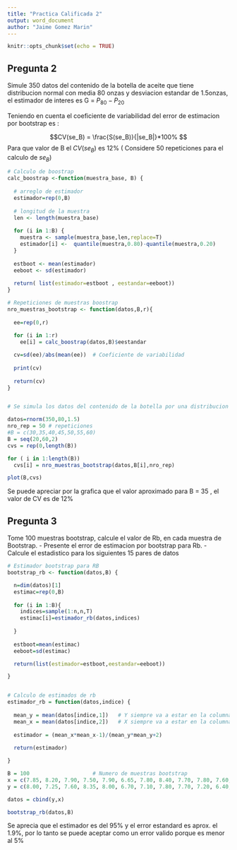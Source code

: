 ```yaml
---
title: "Practica Calificada 2"
output: word_document
author: "Jaime Gomez Marin"
---
```


      

```r
knitr::opts_chunk$set(echo = TRUE)
```

## Pregunta 2

Simule 350 datos del contenido de la botella de aceite que tiene distribucion normal con media 80  onzas y desviacion estandar de 1.5onzas, el estimador de interes es G = $P_{80}-P_{20}$

Teniendo en cuenta el coeficiente de variabilidad del error de estimacion por bootstrap es :

 $$CV(se_B) = \frac{S(se_B)}{|se_B|}*100% $$
Para que valor de B el $CV(se_B)$ es 12% ( Considere 50 repeticiones  para el calculo de $se_B$)

```r
# Calculo de boostrap
calc_boostrap <-function(muestra_base, B) {
  
  # arreglo de estimador
  estimador=rep(0,B)
  
  # longitud de la muestra
  len <- length(muestra_base)
  
  for (i in 1:B) {
    muestra <- sample(muestra_base,len,replace=T)
    estimador[i] <-  quantile(muestra,0.80)-quantile(muestra,0.20)
  }
  
  estboot <- mean(estimador)
  eeboot <- sd(estimador)
  
  return( list(estimador=estboot , eestandar=eeboot))
}

# Repeticiones de muestras boostrap
nro_muestras_bootstrap <- function(datos,B,r){
  
  ee=rep(0,r)
  
  for (i in 1:r)
    ee[i] = calc_boostrap(datos,B)$eestandar

  cv=sd(ee)/abs(mean(ee))  # Coeficiente de variabilidad
  
  print(cv)
  
  return(cv)
}


# Se simula los datos del contenido de la botella por una distribucion standard 

datos=rnorm(350,80,1.5)
nro_rep = 50 # repeticiones
#B = c(30,35,40,45,50,55,60)
B = seq(20,60,2)
cvs = rep(0,length(B)) 

for ( i in 1:length(B))
  cvs[i] = nro_muestras_bootstrap(datos,B[i],nro_rep)

```



```r
plot(B,cvs)
```


Se puede apreciar por la grafica que el valor aproximado para B = 35 , el valor de CV es de 12%

## Pregunta 3


Tome 100 muestras bootstrap, calcule el valor de Rb, en cada muestra de Bootstrap. 
- Presente el error de estimacion por bootstrap para Rb.
- Calcule el estadistico para los siguientes 15 pares de datos

```r
# Estimador bootstrap para RB
bootstrap_rb <- function(datos,B) {

  n=dim(datos)[1]
  estimac=rep(0,B)
  
  for (i in 1:B){
    indices=sample(1:n,n,T)
    estimac[i]=estimador_rb(datos,indices)
    
  }
  
  estboot=mean(estimac)
  eeboot=sd(estimac)

  return(list(estimador=estboot,eestandar=eeboot))

}


# Calculo de estimados de rb
estimador_rb = function(datos,indice) {
 
  mean_y = mean(datos[indice,1])   # Y siempre va a estar en la columna 1
  mean_x = mean(datos[indice,2])   # X siempre va a estar en la columna 2
  
  estimador = (mean_x*mean_x-1)/(mean_y*mean_y+2) 
  
  return(estimador)

}

```




```r

B = 100                    # Numero de muestras bootstrap
x = c(7.85, 8.20, 7.90, 7.50, 7.90, 6.65, 7.80, 8.40, 7.70, 7.80, 7.60, 7.60, 8.20, 8.10, 8.10) 
y = c(8.00, 7.25, 7.60, 8.35, 8.00, 6.70, 7.10, 7.80, 7.70, 7.20, 6.40, 6.30, 8.40, 7.90, 7.30)

datos = cbind(y,x)

bootstrap_rb(datos,B)

```



Se aprecia que el estimador es del 95% y el error estandard es aprox. el 1.9%, por lo tanto se puede aceptar como un error valido porque es menor al 5%